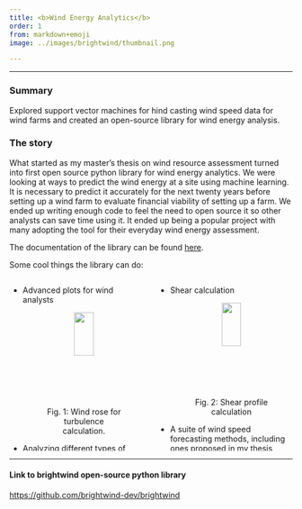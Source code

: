 ```yaml
---
title: <b>Wind Energy Analytics</b>
order: 1
from: markdown+emoji
image: ../images/brightwind/thumbnail.png

---
```

_____________

### Summary
Explored support vector machines for hind casting wind speed data for wind farms and created an open-source library for wind energy analysis.

### The story
What started as my master's thesis on wind resource assessment turned into first open source python library for wind
energy analytics. We were looking at ways to predict the wind energy at a site using machine learning. It is necessary to
 predict it accurately for the next twenty years before setting up a wind farm to evaluate financial viability of setting up a farm.
 We ended up writing enough code to feel the need to
open source it so other analysts can save time using it. It ended up being a popular project with many adopting the tool
for their everyday wind energy assessment.

The documentation of the library can be found [here](https://brightwind-dev.github.io/brightwind-docs/).

Some cool things the library can do:


:::: {.columns}

::: {.column width="50%"}

 - Advanced plots for wind analysts

    <center>
    <figure>
        <img src="../images/brightwind/turbulence_plots.png" width=50%>
        <figcaption> <center> Fig. 1: Wind rose for turbulence calculation.</center></figcaption>
    </figure>
    </center>

  - Analyzing different types of wind distribution
    <center>
    <figure>
        <img src="../images/brightwind/wind_distributions.png" width=70%>
        <figcaption> <center> Fig. 3: Wind distribution analysis</center></figcaption>
    </figure>
    </center>
:::

::: {.column width="50%"}

 - Shear calculation

    <center>
    <figure>
        <img src="../images/brightwind/shear_calcualtion.png" width=50%>
        <figcaption> <center> Fig. 2: Shear profile calculation</center></figcaption>
    </figure>
    </center>

  - A suite of wind speed forecasting methods, including ones proposed in my thesis

    <center>
    <figure>
        <img src="../images/brightwind/shear_calcualtion.png" width=50%>
        <figcaption> <center> Fig. 4: Simple linear regression model for wind speed prediction</center></figcaption>
    </figure>
    </center>
:::
::::







-------------

#### Link to brightwind open-source python library
[https://github.com/brightwind-dev/brightwind](https://github.com/brightwind-dev/brightwind)